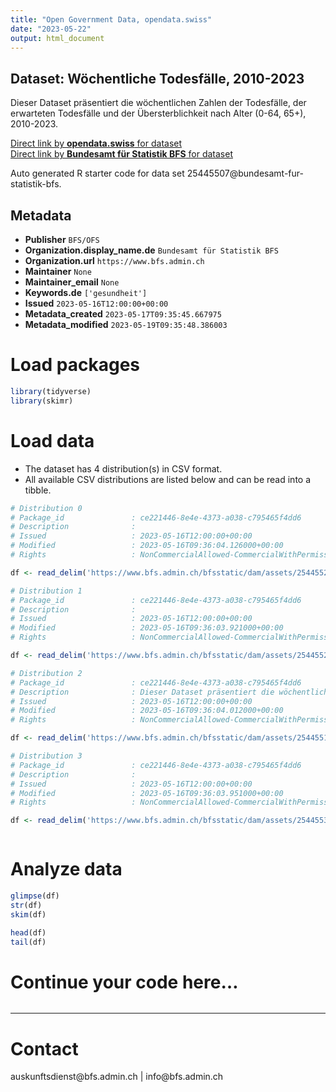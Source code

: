 ```yaml
---
title: "Open Government Data, opendata.swiss"
date: "2023-05-22"
output: html_document
---
```


## Dataset: Wöchentliche Todesfälle, 2010-2023

Dieser Dataset präsentiert die wöchentlichen Zahlen der Todesfälle, der erwarteten Todesfälle und der Übersterblichkeit nach Alter (0-64, 65+), 2010-2023.

[Direct link by **opendata.swiss** for dataset](https://opendata.swiss/de/dataset/wochentliche-todesfalle-2010-2023)<br>
[Direct link by **Bundesamt für Statistik BFS** for dataset](https://www.bfs.admin.ch/asset/de/ts-d-14.03.04.03-wr)

Auto generated R starter code for data set 25445507@bundesamt-fur-statistik-bfs.

## Metadata

- **Publisher** `BFS/OFS`
- **Organization.display_name.de** `Bundesamt für Statistik BFS`
- **Organization.url** `https://www.bfs.admin.ch`
- **Maintainer** `None`
- **Maintainer_email** `None`
- **Keywords.de** `['gesundheit']`
- **Issued** `2023-05-16T12:00:00+00:00`
- **Metadata_created** `2023-05-17T09:35:45.667975`
- **Metadata_modified** `2023-05-19T09:35:48.386003`


# Load packages

```r

library(tidyverse)
library(skimr)

```

# Load data

-   The dataset has 4 distribution(s) in CSV format.
-   All available CSV distributions are listed below and can be read into a tibble.

```r

# Distribution 0
# Package_id               : ce221446-8e4e-4373-a038-c795465f4dd6
# Description              : 
# Issued                   : 2023-05-16T12:00:00+00:00
# Modified                 : 2023-05-16T09:36:04.126000+00:00
# Rights                   : NonCommercialAllowed-CommercialWithPermission-ReferenceRequired

df <- read_delim('https://www.bfs.admin.ch/bfsstatic/dam/assets/25445520/master')

# Distribution 1
# Package_id               : ce221446-8e4e-4373-a038-c795465f4dd6
# Description              : 
# Issued                   : 2023-05-16T12:00:00+00:00
# Modified                 : 2023-05-16T09:36:03.921000+00:00
# Rights                   : NonCommercialAllowed-CommercialWithPermission-ReferenceRequired

df <- read_delim('https://www.bfs.admin.ch/bfsstatic/dam/assets/25445525/master')

# Distribution 2
# Package_id               : ce221446-8e4e-4373-a038-c795465f4dd6
# Description              : Dieser Dataset präsentiert die wöchentlichen Zahlen der Todesfälle, der erwarteten Todesfälle und der Übersterblichkeit nach Alter (0-64, 65+), 2010-2023.
# Issued                   : 2023-05-16T12:00:00+00:00
# Modified                 : 2023-05-16T09:36:04.012000+00:00
# Rights                   : NonCommercialAllowed-CommercialWithPermission-ReferenceRequired

df <- read_delim('https://www.bfs.admin.ch/bfsstatic/dam/assets/25445514/master')

# Distribution 3
# Package_id               : ce221446-8e4e-4373-a038-c795465f4dd6
# Description              : 
# Issued                   : 2023-05-16T12:00:00+00:00
# Modified                 : 2023-05-16T09:36:03.951000+00:00
# Rights                   : NonCommercialAllowed-CommercialWithPermission-ReferenceRequired

df <- read_delim('https://www.bfs.admin.ch/bfsstatic/dam/assets/25445530/master')



```

# Analyze data

```r

glimpse(df)
str(df)
skim(df)

head(df)
tail(df)

```

# Continue your code here...

```r

```

------------------------------------------------------------------------

# Contact

auskunftsdienst@bfs.admin.ch | info@bfs.admin.ch
